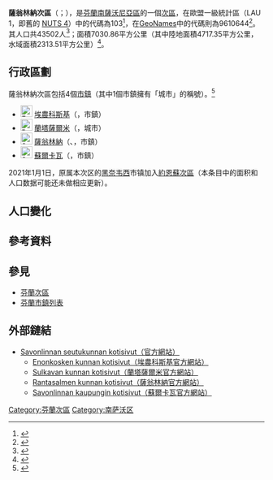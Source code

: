 {{Infobox settlement
| name                    = 薩翁林納次區
| settlement_type         = [[芬蘭次區|次區]]
| native_name             = Savonlinnan seutukunta
| native_name_lang        = fi
| image_map               = Savonlinnan.seutukunta.sijainti.Suomi.2020.svg
| subdivision_type        = [[世界政區索引|國家]]
| subdivision_name        = {{flag|Finland}}
| subdivision_type1        = [[芬蘭行政區|行政區]]
| subdivision_name1        = [[南薩沃尼亞區|南薩沃尼亞區]]
| population_footnotes    = <ref name="Population" />
| population_total        = 43502
| population_as_of        = 2020
| area_footnotes          = <ref name="Area" />
| area_total_km2          = 7030.86
| area_land_km2           = 4717.35
| area_water_km2          = 2313.51
| population_density_km2  = auto
| coordinates             = {{Coord|62.00918|28.82176|display=title,inline}}
| coordinates_footnotes   = <ref name="GeoNames" />
| timezone1               = [[歐洲東部時間|EET]]<ref>{{Cite web|url=https://www.timeanddate.com/worldclock/finland/helsinki|title=Current Local Time in Helsinki, Finland|website=Time and Date|language=en|access-date=2020-07-16|archive-date=2020-08-04|archive-url=https://web.archive.org/web/20200804053117/https://www.timeanddate.com/worldclock/finland/helsinki|dead-url=no}}</ref>
| utc_offset1             = +2
| timezone1_DST           = [[歐洲東部夏令時間|EEST]]<ref>{{Cite web|url=https://www.timeanddate.com/time/change/finland/helsinki|title=Clock Changes in Helsinki, Finland|website=Time and Date|language=en|access-date=2020-07-16|archive-date=2020-08-04|archive-url=https://web.archive.org/web/20200804053109/https://www.timeanddate.com/time/change/finland/helsinki|dead-url=no}}</ref>
| utc_offset1_DST         = +3
| blank_name              = [[GeoNames|GeoNames]]<ref name="GeoNames" />
| blank_info              = 9610644
| blank1_name             = LAU 1（NUTS 4）<ref name="LAU" />
| blank1_info              = 103
}}
'''薩翁林納次區'''（{{lang-fi|Savonlinnan seutukunta}}；{{lang-sv|Nyslotts ekonomiska region}}），是[[芬蘭共和國|芬蘭]][[南薩沃尼亞區|南薩沃尼亞區]]的一個[[芬蘭次區|次區]]，在歐盟一級{{tsl|fr|Unité administrative locale|地方行政單位}}統計區（LAU 1，即舊的 [[地域統計單位命名法|NUTS 4]]）中的代碼為103<ref name="LAU">{{Cite web |url=http://tilastokeskus.fi/meta/luokitukset/seutukunta/001-2013/index_sv.html |title=Förteckning över ekonomiska regioner |publisher=Statistikcentralen |language=sv |access-date=2013-12-25 |archive-date=2013-11-11 |archive-url=https://web.archive.org/web/20131111091437/http://tilastokeskus.fi/meta/luokitukset/seutukunta/001-2013/index_sv.html |dead-url=no }}</ref>，在[[GeoNames|GeoNames]]中的代碼則為9610644<ref name="GeoNames">{{Cite web |url = https://www.geonames.org/9610644 |title = GeoNames - Savonlinna (9610644) |access-date = 2020-07-14 |website=[[GeoNames|GeoNames]] |language = en}}</ref>。其人口共43502人<ref name="Population">{{Cite web |url = http://pxnet2.stat.fi/PXWeb/pxweb/fi/StatFin/StatFin__vrm__vamuu/statfin_vamuu_pxt_11lj.px/table/tableViewLayout1/ |title = Väestörakenteen ennakkotiedot alueittain, 2020M01*-2020M05* |date = 2020-01-31 |publisher = Tilastokeskus |access-date = 2020-07-13 |language = fi |archive-date = 2020-12-14 |archive-url = https://web.archive.org/web/20201214201953/http://pxnet2.stat.fi/PXWeb/pxweb/fi/StatFin/StatFin__vrm__vamuu/statfin_vamuu_pxt_11lj.px/ |dead-url = yes }}</ref>；面積7030.86平方公里（其中陸地面積4717.35平方公里，水域面積2313.51平方公里）<ref name="Area">{{Cite web |url = https://www.maanmittauslaitos.fi/sites/maanmittauslaitos.fi/files/attachments/2020/01/Vuoden_2020_pinta-alatilasto_kunnat_maakunnat.xlsx |title = Pinta-alat kunnittain (Excel) 2020-01-01 |date = 2020-01-01 |publisher = Maanmittauslaitos |access-date = 2020-07-13 |language = fi |archive-date = 2020-07-10 |archive-url = https://web.archive.org/web/20200710123737/https://www.maanmittauslaitos.fi/sites/maanmittauslaitos.fi/files/attachments/2020/01/Vuoden_2020_pinta-alatilasto_kunnat_maakunnat.xlsx |dead-url = yes }}</ref>。

== 行政區劃 ==
薩翁林納次區包括4個[[芬蘭市鎮|市鎮]]（其中1個市鎮擁有「城市」的稱號）。<ref name="Lappi">{{Cite web |language=fi |url=http://www.patio.fi/PatioWeb/facelets/suomenaluejaot/suomenaluejaot.faces |title=Finlands regionindelning på |website=www.patio.fi. |archive-url=https://web.archive.org/web/20121022111321/http://www.patio.fi/PatioWeb/facelets/suomenaluejaot/suomenaluejaot.faces |archive-date=2012-10-22 |access-date=2020-07-14 |dead-url=yes }}</ref>
* [[File:Enonkoski.vaakuna.svg|23px]] [[埃農科斯基|埃農科斯基]]（{{lang|fi|Enonkoski}}，市鎮）
* [[File:Rantasalmi.vaakuna.svg|23px]] [[蘭塔薩爾米|蘭塔薩爾米]]（{{lang|fi|Rantasalmi}}，城市）
* [[File:Savonlinna.vaakuna.svg|23px]] [[薩翁林納|薩翁林納]]（{{lang-fi|Savonlinna}}、{{lang-sv|Nyslott}}，市鎮）
* [[File:Sulkava.vaakuna.svg|23px]] [[蘇爾卡瓦|蘇爾卡瓦]]（{{lang|fi|Sulkava}}，市鎮）

2021年1月1日，原属本次区的[[黑奈韦西|黑奈韦西]]市镇加入[[約恩蘇次區|約恩蘇次區]]（本条目中的面积和人口数据可能还未做相应更新）。

== 人口變化 ==
{{Bar box
|title   =  薩翁林納次區1980年－2010年的人口變化圖
|titlebar=  #DDD
|width   =  600px
|barwidth=  500px
|left1   =  年份
|right1  =  人口
|float   =  left
|bars    =  
{{bar pixel|1980|#0099FF|480||58 719}}
{{bar pixel|1985|#0099FF|479||58 605}}
{{bar pixel|1990|#0099FF|475||58 054}}
{{bar pixel|1995|#0099FF|468||57 250}}
{{bar pixel|2000|#0099FF|442||54 067}}
{{bar pixel|2005|#0099FF|425||52 042}}
{{bar pixel|2010|#0099FF|405||49 520}}
|caption = 來源：Tilastokeskus.<ref>{{Cite web | url = http://pxnet2.stat.fi/PXWeb/pxweb/fi/StatFin/StatFin__vrm__vaerak/statfin_vaerak_pxt_011.px | title = Väestö kielen mukaan sekä ulkomaan kansalaisten määrä ja maa-pinta-ala alueittain 1980 - 2016 | publisher = Tilastokeskus | access-date = 2018-01-18 | language = fi | archive-url = https://web.archive.org/web/20180617142223/http://pxnet2.stat.fi/PXWeb/pxweb/fi/StatFin/StatFin__vrm__vaerak/statfin_vaerak_pxt_011.px | archive-date = 2018-06-17 | dead-url = yes }}</ref>
}}
{{clear}}

== 參考資料 ==
{{reflist}}

== 參見 ==
* [[芬蘭次區|芬蘭次區]]
* [[芬蘭市鎮列表|芬蘭市鎮列表]]

== 外部鏈結 ==
* [http://www.savonlinnaseutu.fi/ Savonlinnan seutukunnan kotisivut（官方網站）] {{Wayback|url=http://www.savonlinnaseutu.fi/ |date=20200817062140 }} {{fi icon}}
** [http://www.enonkoski.fi/ Enonkosken kunnan kotisivut（埃農科斯基官方網站）] {{Wayback|url=http://www.enonkoski.fi/ |date=20201025125747 }} {{fi icon}}
** [http://www.sulkava.fi/ Sulkavan kunnan kotisivut（蘭塔薩爾米官方網站）] {{Wayback|url=http://www.sulkava.fi/ |date=20210512193301 }} {{fi icon}}
** [http://www.rantasalmi.fi/ Rantasalmen kunnan kotisivut（薩翁林納官方網站）] {{Wayback|url=http://www.rantasalmi.fi/ |date=20201022085258 }} {{fi icon}}
** [http://www.savonlinna.fi/ Savonlinnan kaupungin kotisivut（蘇爾卡瓦官方網站）] {{Wayback|url=http://www.savonlinna.fi/ |date=20160614115225 }} {{fi icon}}

{{芬蘭次區}}
[[Category:芬蘭次區|Category:芬蘭次區]]
[[Category:南萨沃区|Category:南萨沃区]]